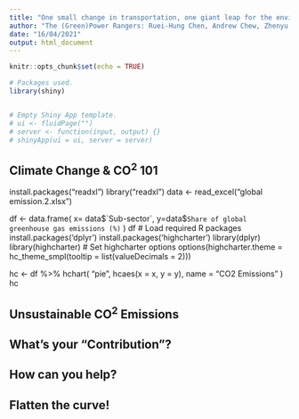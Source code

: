 ```yaml
---
title: "One small change in transportation, one giant leap for the environment"
author: "The (Green)Power Rangers: Ruei-Hung Chen, Andrew Chew, Zhenyu Xuan, Elif Yurek"
date: "16/04/2021"
output: html_document
---
```


```r
knitr::opts_chunk$set(echo = TRUE)

# Packages used.
library(shiny)


# Empty Shiny App template. 
# ui <- fluidPage("")
# server <- function(input, output) {}
# shinyApp(ui = ui, server = server)
```

<!-- Part 1 -->
## Climate Change & CO^2^ 101
install.packages("readxl")
library("readxl")
data <- read_excel("global emission.2.xlsx")

df <- data.frame(
  x= data$`Sub-sector`,
  y=data$`Share of global greenhouse gas emissions (%)`
)
df
# Load required R packages
install.packages('dplyr')
install.packages('highcharter')
library(dplyr)
library(highcharter) 
# Set highcharter options
options(highcharter.theme = hc_theme_smpl(tooltip = list(valueDecimals = 2)))

hc <- df %>%
  hchart(
    "pie", hcaes(x = x, y = y),
    name = "CO2 Emissions"
  )
hc

<!-- Part 2 -->
## Unsustainable CO^2^ Emissions

<!-- Part 3 -->
## What's your "Contribution"?

<!-- Part 4 -->
## How can you help?

<!-- Conclusion -->
## Flatten the curve!
